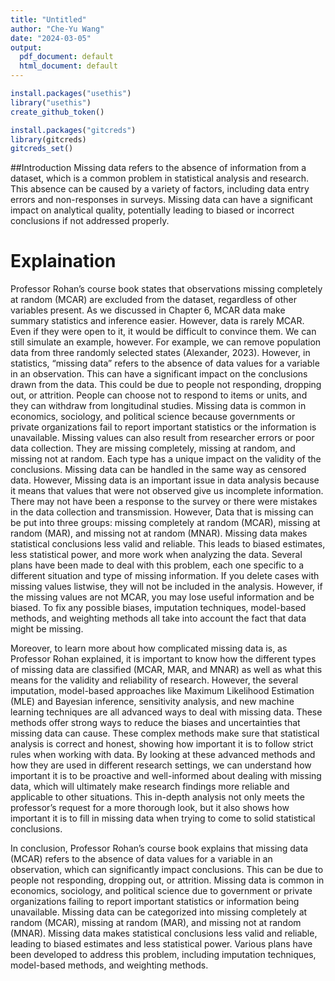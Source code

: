 ```yaml
---
title: "Untitled"
author: "Che-Yu Wang"
date: "2024-03-05"
output:
  pdf_document: default
  html_document: default
---
```


```r
install.packages("usethis")
library("usethis")
create_github_token()
```

```r
install.packages("gitcreds")
library(gitcreds)
gitcreds_set()
```
##Introduction 
Missing data refers to the absence of information from a dataset, which is a common problem in statistical analysis and research. This absence can be caused by a variety of factors, including data entry errors and non-responses in surveys. Missing data can have a significant impact on analytical quality, potentially leading to biased or incorrect conclusions if not addressed properly.

# Explaination 
Professor Rohan's course book states that observations missing completely at random (MCAR) are excluded from the dataset, regardless of other variables present. As we discussed in Chapter 6, MCAR data make summary statistics and inference easier. However, data is rarely MCAR. Even if they were open to it, it would be difficult to convince them. We can still simulate an example, however. For example, we can remove population data from three randomly selected states (Alexander, 2023). However, in statistics, "missing data" refers to the absence of data values for a variable in an observation. This can have a significant impact on the conclusions drawn from the data. This could be due to people not responding, dropping out, or attrition. People can choose not to respond to items or units, and they can withdraw from longitudinal studies. Missing data is common in economics, sociology, and political science because governments or private organizations fail to report important statistics or the information is unavailable. Missing values can also result from researcher errors or poor data collection. They are missing completely, missing at random, and missing not at random. Each type has a unique impact on the validity of the conclusions. Missing data can be handled in the same way as censored data.
However, Missing data is an important issue in data analysis because it means that values that were not observed give us incomplete information. There may not have been a response to the survey or there were mistakes in the data collection and transmission. However, Data that is missing can be put into three groups: missing completely at random (MCAR), missing at random (MAR), and missing not at random (MNAR). Missing data makes statistical conclusions less valid and reliable. This leads to biased estimates, less statistical power, and more work when analyzing the data. Several plans have been made to deal with this problem, each one specific to a different situation and type of missing information. If you delete cases with missing values listwise, they will not be included in the analysis. However, if the missing values are not MCAR, you may lose useful information and be biased. To fix any possible biases, imputation techniques, model-based methods, and weighting methods all take into account the fact that data might be missing.

Moreover, to learn more about how complicated missing data is, as Professor Rohan explained, it is important to know how the different types of missing data are classified (MCAR, MAR, and MNAR) as well as what this means for the validity and reliability of research. However, the several imputation, model-based approaches like Maximum Likelihood Estimation (MLE) and Bayesian inference, sensitivity analysis, and new machine learning techniques are all advanced ways to deal with missing data. These methods offer strong ways to reduce the biases and uncertainties that missing data can cause. These complex methods make sure that statistical analysis is correct and honest, showing how important it is to follow strict rules when working with data. By looking at these advanced methods and how they are used in different research settings, we can understand how important it is to be proactive and well-informed about dealing with missing data, which will ultimately make research findings more reliable and applicable to other situations. This in-depth analysis not only meets the professor's request for a more thorough look, but it also shows how important it is to fill in missing data when trying to come to solid statistical conclusions.

In conclusion, Professor Rohan's course book explains that missing data (MCAR) refers to the absence of data values for a variable in an observation, which can significantly impact conclusions. This can be due to people not responding, dropping out, or attrition. Missing data is common in economics, sociology, and political science due to government or private organizations failing to report important statistics or information being unavailable. Missing data can be categorized into missing completely at random (MCAR), missing at random (MAR), and missing not at random (MNAR). Missing data makes statistical conclusions less valid and reliable, leading to biased estimates and less statistical power. Various plans have been developed to address this problem, including imputation techniques, model-based methods, and weighting methods.

